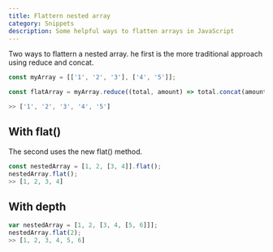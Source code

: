 ```yaml
---
title: Flattern nested array
category: Snippets
description: Some helpful ways to flatten arrays in JavaScript
---
```


Two ways to flattern a nested array. he first is the more traditional approach using reduce and concat.

```js
const myArray = [['1', '2', '3'], ['4', '5']];

const flatArray = myArray.reduce((total, amount) => total.concat(amount));

>> ['1', '2', '3', '4', '5']

```

## With flat()

The second uses the new flat() method.

```js
const nestedArray = [1, 2, [3, 4]].flat();
nestedArray.flat();
>> [1, 2, 3, 4]
```

## With depth

```js
var nestedArray = [1, 2, [3, 4, [5, 6]]];
nestedArray.flat(2);
>> [1, 2, 3, 4, 5, 6]
```
